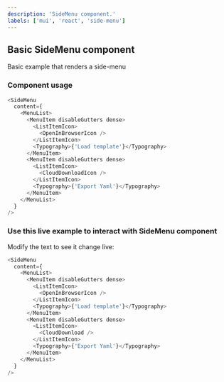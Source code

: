 ---
description: 'SideMenu component.'
labels: ['mui', 'react', 'side-menu']
---


## Basic SideMenu component

Basic example that renders a side-menu

### Component usage

```js
<SideMenu
  content={
    <MenuList>
      <MenuItem disableGutters dense>
        <ListItemIcon>
          <OpenInBrowserIcon />
        </ListItemIcon>
        <Typography>{'Load template'}</Typography>
      </MenuItem>
      <MenuItem disableGutters dense>
        <ListItemIcon>
          <CloudDownloadIcon />
        </ListItemIcon>
        <Typography>{'Export Yaml'}</Typography>
      </MenuItem>
    </MenuList>
  }
/>
```

### Use this live example to interact with SideMenu component

Modify the text to see it change live:

```js live
<SideMenu
  content={
    <MenuList>
      <MenuItem disableGutters dense>
        <ListItemIcon>
          <OpenInBrowserIcon />
        </ListItemIcon>
        <Typography>{'Load template'}</Typography>
      </MenuItem>
      <MenuItem disableGutters dense>
        <ListItemIcon>
          <CloudDownload />
        </ListItemIcon>
        <Typography>{'Export Yaml'}</Typography>
      </MenuItem>
    </MenuList>
  }
/>
```
